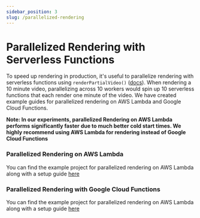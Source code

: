 ```yaml
---
sidebar_position: 3
slug: /parallelized-rendering
---
```


# Parallelized Rendering with Serverless Functions

To speed up rendering in production, it's useful to parallelize rendering with
serverless functions using `renderPartialVideo()`
([docs](https://docs.re.video/renderer/renderPartialVideo)). When rendering a 10
minute video, parallelizing across 10 workers would spin up 10 serverless
functions that each render one minute of the video. We have created example
guides for parallelized rendering on AWS Lambda and Google Cloud Functions.

**Note: In our experiments, parallelized Rendering on AWS Lambda performs
significantly faster due to much better cold start times. We highly recommend
using AWS Lambda for rendering instead of Google Cloud Functions**

### Parallelized Rendering on AWS Lambda

You can find the example project for parallelized rendering on AWS Lambda along
with a setup guide
[here](https://github.com/redotvideo/examples/tree/main/parallelized-aws-lambda)

### Parallelized Rendering with Google Cloud Functions

You can find the example project for parallelized rendering on AWS Lambda along
with a setup guide
[here](https://github.com/redotvideo/examples/tree/main/google-cloud-run-parallelized)
